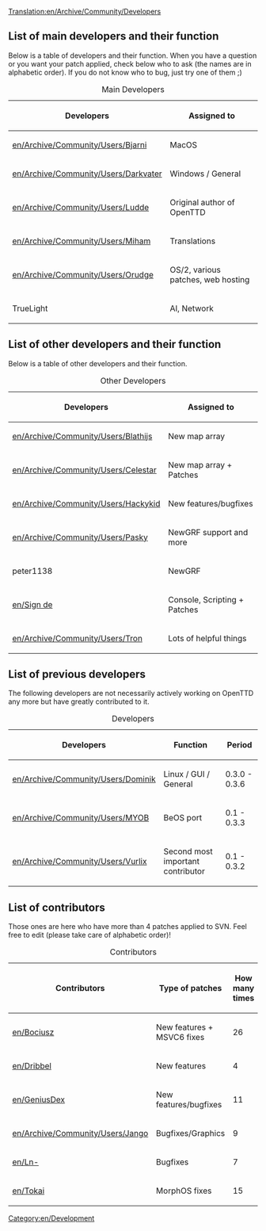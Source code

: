 [[Translation:en/Archive/Community/Developers]]
==List of main developers and their function==

Below is a table of developers and their function. When you have a question or you want your patch applied, check below who to ask (the names are in alphabetic order). If you do not know who to bug, just try one of them ;)

{| border="1"
|+ Main Developers
|-
! Developers !! Assigned to
|-
|[[en/Archive/Community/Users/Bjarni]] || MacOS
|-
|[[en/Archive/Community/Users/Darkvater]] || Windows / General
|-
|[[en/Archive/Community/Users/Ludde]] || Original author of OpenTTD
|-
|[[en/Archive/Community/Users/Miham]] || Translations
|-
|[[en/Archive/Community/Users/Orudge]] || OS/2, various patches, web hosting
|-
|TrueLight || AI, Network
|}

==List of other developers and their function==

Below is a table of other developers and their function.

{| border="1"
|+ Other Developers
|-
! Developers !! Assigned to
|-
|[[en/Archive/Community/Users/Blathijs]] || New map array
|-
|[[en/Archive/Community/Users/Celestar]] || New map array + Patches
|-
|[[en/Archive/Community/Users/Hackykid]] || New features/bugfixes
|-
|[[en/Archive/Community/Users/Pasky]] || NewGRF support and more
|-
|peter1138 || NewGRF
|-
|[[en/Sign de]] || Console, Scripting + Patches
|-
|[[en/Archive/Community/Users/Tron]] || Lots of helpful things
|}

==List of previous developers==

The following developers are not necessarily actively working on OpenTTD any more but have greatly contributed to it.


{| border="1"
|+ Developers
|-
! Developers !! Function !! Period
|-
|[[en/Archive/Community/Users/Dominik]] || Linux / GUI / General || 0.3.0 - 0.3.6
|-
|[[en/Archive/Community/Users/MYOB]] || BeOS port || 0.1 - 0.3.3
|-
|[[en/Archive/Community/Users/Vurlix]] || Second most important contributor || 0.1 - 0.3.2
|}

==List of contributors==

Those ones are here who have more than 4 patches applied to SVN. Feel free to edit (please take care of alphabetic order)!


{| border="1"
|+ Contributors
|-
! Contributors !! Type of patches !! How many times
|-
|[[en/Bociusz]] || New features + MSVC6 fixes || 26
|-
|[[en/Dribbel]] || New features || 4
|-
|[[en/GeniusDex]] || New features/bugfixes || 11
|-
|[[en/Archive/Community/Users/Jango]] || Bugfixes/Graphics || 9
|-
|[[en/Ln-]] || Bugfixes || 7
|-
|[[en/Tokai]] || MorphOS fixes || 15
|}

[[Category:en/Development]]